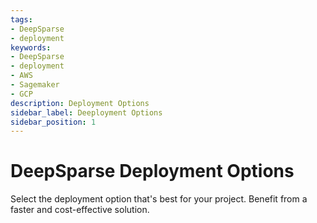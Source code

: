 ```yaml
---
tags:
- DeepSparse
- deployment
keywords:
- DeepSparse
- deployment
- AWS
- Sagemaker
- GCP
description: Deployment Options
sidebar_label: Deeployment Options
sidebar_position: 1
---
```


# DeepSparse Deployment Options

Select the deployment option that's best for your project. Benefit from a faster and cost-effective solution.

<DocCardList>

</DocCardList>


